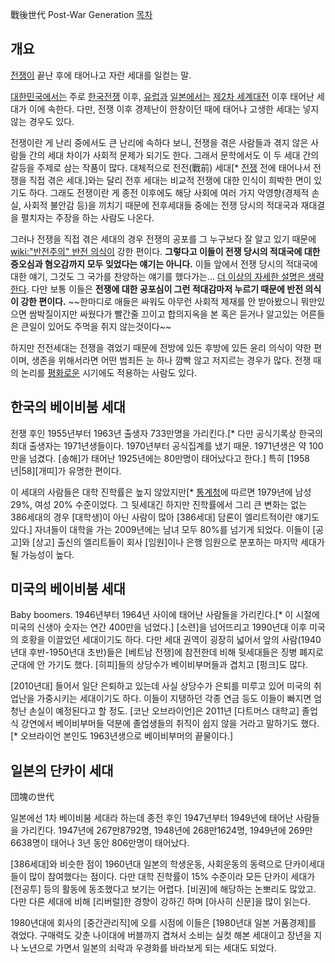 戰後世代
Post-War Generation
[[목차]]
== 개요 ==
[[전쟁]]이 끝난 후에 태어나고 자란 세대를 일컫는 말.

[[대한민국]]에서는 주로 [[한국전쟁]] 이후, [[유럽]]과 [[일본]]에서는 [[제2차 세계대전]] 이후 태어난 세대가 이에 속한다. 다만, 전쟁 이후 경제난이 한창이던 때에 태어나 고생한 세대는 넣지 않는 경우도 있다.

전쟁이란 게 난리 중에서도 큰 난리에 속하다 보니, 전쟁을 겪은 사람들과 겪지 않은 사람들 간의 세대 차이가 사회적 문제가 되기도 한다. 그래서 문학에서도 이 두 세대 간의 갈등을 주제로 삼는 작품이 많다. 대체적으로 전전(戰前) 세대[* [[전쟁]] 전에 태어나서 전쟁을 직접 겪은 세대.]와는 달리 전후 세대는 비교적 전쟁에 대한 인식이 희박한 면이 있기도 하다. 그래도 전쟁이란 게 종전 이후에도 해당 사회에 여러 가지 악영향(경제적 손실, 사회적 불안감 등)을 끼치기 때문에 전후세대들 중에는 전쟁 당시의 적대국과 재대결을 펼치자는 주장을 하는 사람도 나온다.

그러나 전쟁을 직접 겪은 세대의 경우 전쟁의 공포를 그 누구보다 잘 알고 있기 때문에 [[wiki:"반전주의" 반전 의식]]이 강한 편이다. '''그렇다고 이들이 전쟁 당시의 적대국에 대한 증오심과 혐오감까지 모두 잊었다는 얘기는 아니다.''' 이들 앞에서 전쟁 당시의 적대국에 대한 얘기, 그것도 그 국가를 찬양하는 얘기를 했다가는... [[더 이상의 자세한 설명은 생략한다]]. 다만 보통 이들은 '''전쟁에 대한 공포심이 그런 적대감마저 누르기 때문에 반전 의식이 강한 편이다.'''  ~~한마디로 애들은 싸워도 아무런 사회적 제재를 안 받아봤으니 뭐만있으면 쌈박질이지만 싸웠다가 빨간줄 끄이고 합의지옥을 본 혹은 듣거나 알고있는 어른들은 큰일이 있어도 주먹을 쥐지 않는것이다~~  

하지만 전전세대는 전쟁을 겪었기 때문에 전방에 있든 후방에 있든 윤리 의식이 약한 편이며, 생존을 위해서라면 어떤 범죄든 눈 하나 깜빡 않고 저지르는 경우가 많다. 전쟁 때의 논리를 [[평화]]로운 시기에도 적용하는 사람도 있다.
== 한국의 베이비붐 세대 ==
전쟁 후인 1955년부터 1963년 출생자 733만명을 가리킨다.[* 다만 공식기록상 한국의 최대 출생자는 1971년생들이다. 1970년부터 공식집계를 냈기 때문. 1971년생은 약 100만을 넘겼다. [송해]가 태어난 1925년에는 80만명이 태어났다고 한다.] 특히 [1958년|58][개띠]가 유명한 편이다.

이 세대의 사람들은 대학 진학률은 높지 않았지만[* [https://www.google.co.kr/url?sa=t&rct=j&q=&esrc=s&source=web&cd=1&ved=0CCIQFjAA&url=http%3A%2F%2Fkostat.go.kr%2Fsmart%2Fnews%2Ffile_dn.jsp%3FaSeq%3D198692%26ord%3D1&ei=4Z4VVOzmLYyF8gWB4YKYBA&usg=AFQjCNGfEeMJ5sz8466Lq95ZDErxALZ0aw&bvm=bv.75097201,d.dGc&cad=rjt 통계청]에 따르면 1979년에 남성 29%, 여성 20% 수준이었다. 그 뒷세대긴 하지만 진학률에서 그리 큰 변화는 없는 386세대의 경우 [대학생]이 아닌 사람이 많아 [386세대] 담론이 엘리트적이란 얘기도 있다.] 자녀들이 대학을 가는 2009년에는 남녀 모두 80%를 넘기게 되었다. 이들이 [공고]와 [상고] 출신의 엘리트들이 회사 [임원]이나 은행 임원으로 분포하는 마지막 세대가 될 가능성이 높다.
== 미국의 베이비붐 세대 ==
Baby boomers. 1946년부터 1964년 사이에 태어난 사람들을 가리킨다.[* 이 시절에 미국의 신생아 숫자는 연간 400만을 넘었다.] [소련]을 넘어뜨리고 1990년대 이후 미국의 호황을 이끌었던 세대이기도 하다. 다만 세대 권역이 굉장히 넓어서 앞의 사람(1940년대 후반-1950년대 초반)들은 [베트남 전쟁]에 참전한데 비해 뒷세대들은 징병 폐지로 군대에 안 가기도 했다. [히피]들의 상당수가 베이비부머들과 겹치고 [펑크]도 많다.

[2010년대] 들어서 일단 은퇴하고 있는데 사실 상당수가 은퇴를 미루고 있어 미국의 취업난을 가중시키는 세대이기도 하다. 이들이 지탱하던 각종 연금 등도 이들이 빠지면 엄청난 손실이 예정된다고 할 정도. [코난 오브라이언]은 2011년 [다트머스 대학교] 졸업식 강연에서 베이비부머들 덕분에 졸업생들의 취직이 쉽지 않을 거라고 말하기도 했다.[* 오브라이언 본인도 1963년생으로 베이비부머의 끝물이다.]
== 일본의 단카이 세대 ==
団塊の世代

일본에선 1차 베이비붐 세대라 하는데 종전 후인 1947년부터 1949년에 태어난 사람들을 가리킨다. 1947년에 267만8792명, 1948년에 268만1624명, 1949년에 269만6638명이 태어나 3년 동안 806만명이 태어났다.

[386세대]와 비슷한 점이 1960년대 일본의 학생운동, 사회운동의 동력으로 단카이세대들이 많이 참여했다는 점이다. 다만 대학 진학률이 15% 수준이라 모든 단카이 세대가 [전공투] 등의 활동에 동조했다고 보기는 어렵다. [비권]에 해당하는 논뽀리도 많았고. 다만 다른 세대에 비해 [리버럴]한 경향이 강하긴 하며 [아사히 신문]을 많이 읽는다.

1980년대에 회사의 [중간관리직]에 오를 시점에 이들은 [1980년대 일본 거품경제]를 겪었다. 구매력도 갖춘 나이대에 버블까지 겹쳐서 소비는 실컷 해본 세대이고 장년을 지나 노년으로 가면서 일본의 쇠락과 우경화를 바라보게 되는 세대도 되었다.
